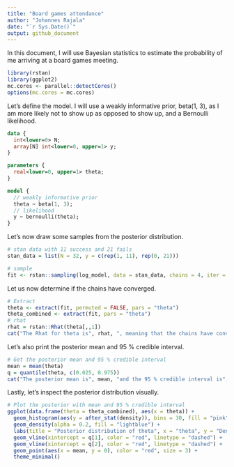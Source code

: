 ```yaml
---
title: "Board games attendance"
author: "Johannes Rajala"
date: "`r Sys.Date()`"
output: github_document
---
```


In this document, I will use Bayesian statistics to estimate the probability of me arriving at a board games meeting. 

```r
library(rstan)
library(ggplot2)
mc.cores <- parallel::detectCores()
options(mc.cores = mc.cores)
```

Let's define the model. I will use a weakly informative prior, beta(1, 3), as I am more likely not to show up as opposed to show up, and a Bernoulli likelihood. 

```stan
data {
  int<lower=0> N;
  array[N] int<lower=0, upper=1> y;
}

parameters {
  real<lower=0, upper=1> theta;
}

model {
  // weakly informative prior
  theta ~ beta(1, 3);
  // likelihood
  y ~ bernoulli(theta);
}
```

Let's now draw some samples from the posterior distribution. 

```r
# stan data with 11 success and 21 fails
stan_data = list(N = 32, y = c(rep(1, 11), rep(0, 21)))

# sample
fit <- rstan::sampling(log_model, data = stan_data, chains = 4, iter = 10000)
```

Let us now determine if the chains have converged. 

```r
# Extract
theta <- extract(fit, permuted = FALSE, pars = "theta")
theta_combined <- extract(fit, pars = "theta")
# rhat
rhat = rstan::Rhat(theta[,,1])
cat("The Rhat for theta is", rhat, ", meaning that the chains have converged.\n")
```

Let's also print the posterior mean and 95 % credible interval.

```r
# Get the posterior mean and 95 % credible interval
mean = mean(theta)
q = quantile(theta, c(0.025, 0.975))
cat("The posterior mean is", mean, "and the 95 % credible interval is", q[1], "to", q[2], ".\n")
```

Lastly, let's inspect the posterior distribution visually. 

```r
# Plot the posterior with mean and 95 % credible interval
ggplot(data.frame(theta = theta_combined), aes(x = theta)) +
  geom_histogram(aes(y = after_stat(density)), bins = 30, fill = "pink", color = "black") +
  geom_density(alpha = 0.2, fill = "lightblue") +
  labs(title = "Posterior distribution of theta", x = "theta", y = "Density") +
  geom_vline(xintercept = q[1], color = "red", linetype = "dashed") +
  geom_vline(xintercept = q[2], color = "red", linetype = "dashed") +
  geom_point(aes(x = mean, y = 0), color = "red", size = 3) +
  theme_minimal()
```





